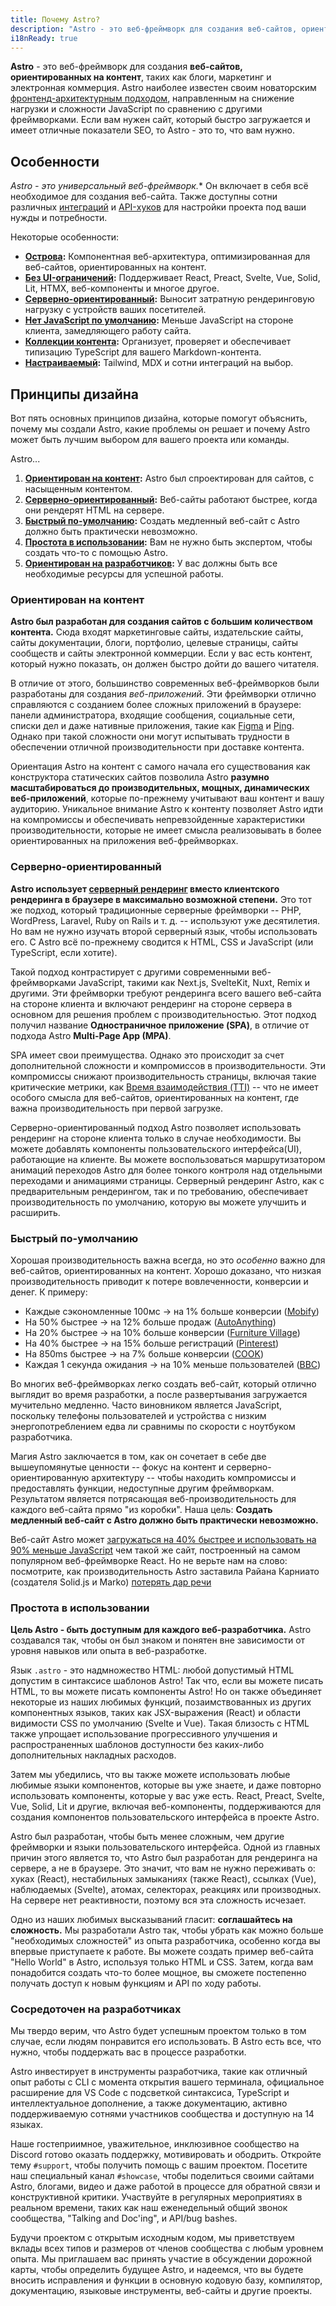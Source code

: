 ```yaml
---
title: Почему Astro?
description: "Astro - это веб-фреймворк для создания веб-сайтов, ориентированных на контент, таких как блоги, маркетинг и электронная коммерция. Узнайте, почему Astro может стать хорошим выбором для вашего следующего веб-сайта."
i18nReady: true
---
```


**Astro** - это веб-фреймворк для создания **веб-сайтов, ориентированных на контент**, таких как блоги, маркетинг и электронная коммерция. Astro наиболее известен своим новаторским [фронтенд-архитектурным подходом](/ru/concepts/islands/), направленным на снижение нагрузки и сложности JavaScript по сравнению с другими фреймворками. Если вам нужен сайт, который быстро загружается и имеет отличные показатели SEO, то Astro - это то, что вам нужно.

## Особенности

*Astro - это универсальный веб-фреймворк.** Он включает в себя всё необходимое для создания веб-сайта. Также доступны сотни различных [интеграций](https://astro.build/integrations/) и [API-хуков](/ru/reference/integrations-reference/) для настройки проекта под ваши нужды и потребности. 

Некоторые особенности:

- **[Острова](/ru/concepts/islands/):** Компонентная веб-архитектура, оптимизированная для веб-сайтов, ориентированных на контент.
- **[Без UI-ограничений](/ru/guides/framework-components/):** Поддерживает React, Preact, Svelte, Vue, Solid, Lit, HTMX, веб-компоненты и многое другое.
- **[Серверно-ориентированный](/ru/basics/rendering-modes/):** Выносит затратную рендеринговую нагрузку с устройств ваших посетителей.
- **[Нет JavaScript по умолчанию](/ru/basics/astro-components/):** Меньше JavaScript на стороне клиента, замедляющего работу сайта.
- **[Коллекции контента](/ru/guides/content-collections/):** Организует, проверяет и обеспечивает типизацию TypeScript для вашего Markdown-контента.
- **[Настраиваемый](/ru/guides/integrations-guide/):** Tailwind, MDX и сотни интеграций на выбор.

## Принципы дизайна

Вот пять основных принципов дизайна, которые помогут объяснить, почему мы создали Astro, какие проблемы он решает и почему Astro может быть лучшим выбором для вашего проекта или команды.

Astro...

1. **[Ориентирован на контент](#ориентирован-на-контент):** Astro был спроектирован для сайтов, с насыщенным контентом.
2. **[Серверно-ориентированный](#серверно-ориентированный):** Веб-сайты работают быстрее, когда они рендерят HTML на сервере.
3. **[Быстрый по-умолчанию](#быстрый-по-умолчанию):** Создать медленный веб-сайт с Astro должно быть практически невозможно.
4. **[Простота в использовании](#простота-в-использовании):** Вам не нужно быть экспертом, чтобы создать что-то с помощью Astro.
5. **[Ориентирован на разработчиков](#ориентирован-на-разработчиков):** У вас должны быть все необходимые ресурсы для успешной работы.

### Ориентирован на контент

**Astro был разработан для создания сайтов с большим количеством контента.** Сюда входят маркетинговые сайты, издательские сайты, сайты документации, блоги, портфолио, целевые страницы, сайты сообществ и сайты электронной коммерции. Если у вас есть контент, который нужно показать, он должен быстро дойти до вашего читателя.

В отличие от этого, большинство современных веб-фреймворков были разработаны для создания *веб-приложений*. Эти фреймворки отлично справляются с созданием более сложных приложений в браузере: панели администратора, входящие сообщения, социальные сети, списки дел и даже нативные приложения, такие как [Figma](https://figma.com/) и [Ping](https://ping.gg/). Однако при такой сложности они могут испытывать трудности в обеспечении отличной производительности при доставке контента.

Ориентация Astro на контент с самого начала его существования как конструктора статических сайтов позволила Astro **разумно масштабироваться до производительных, мощных, динамических веб-приложений**, которые по-прежнему учитывают ваш контент и вашу аудиторию. Уникальное внимание Astro к контенту позволяет Astro идти на компромиссы и обеспечивать непревзойденные характеристики производительности, которые не имеет смысла реализовывать в более ориентированных на приложения веб-фреймворках.

### Серверно-ориентированный

**Astro использует [серверный рендеринг](/ru/basics/rendering-modes/) вместо клиентского рендеринга в браузере в максимально возможной степени.** Это тот же подход, который традиционные серверные фреймворки -- PHP, WordPress, Laravel, Ruby on Rails и т. д. -- используют уже десятилетия. Но вам не нужно изучать второй серверный язык, чтобы использовать его. С Astro всё по-прежнему сводится к HTML, CSS и JavaScript (или TypeScript, если хотите).

Такой подход контрастирует с другими современными веб-фреймворками JavaScript, такими как Next.js, SvelteKit, Nuxt, Remix и другими. Эти фреймворки требуют рендеринга всего вашего веб-сайта на стороне клиента и включают рендеринг на стороне сервера в основном для решения проблем с производительностью. Этот подход получил название **Одностраничное приложение (SPA)**, в отличие от подхода Astro **Multi-Page App (MPA)**.

SPA имеет свои преимущества. Однако это происходит за счет дополнительной сложности и компромиссов в производительности. Эти компромиссы снижают производительность страницы, включая такие критические метрики, как [Время взаимодействия (TTI)](https://web.dev/interactive/) -- что не имеет особого смысла для веб-сайтов, ориентированных на контент, где важна производительность при первой загрузке.

Серверно-ориентированный подход Astro позволяет использовать рендеринг на стороне клиента только в случае необходимости. Вы можете добавлять компоненты пользовательского интерфейса(UI), работающие на клиенте. Вы можете воспользоваться маршрутизатором анимаций переходов Astro для более тонкого контроля над отдельными переходами и анимациями страницы. Серверный рендеринг Astro, как с предварительным рендерингом, так и по требованию, обеспечивает производительность по умолчанию, которую вы можете улучшить и расширить.

### Быстрый по-умолчанию

Хорошая производительность важна всегда, но это *особенно* важно для веб-сайтов, ориентированных на контент. Хорошо доказано, что низкая производительность приводит к потере вовлеченности, конверсии и денег. К примеру:

- Каждые сэкономленные 100мс → на 1% больше конверсии ([Mobify](https://web.dev/why-speed-matters/))
- На 50% быстрее → на 12% больше продаж ([AutoAnything](https://www.digitalcommerce360.com/2010/08/19/web-accelerator-revs-conversion-and-sales-autoanything/))
- На 20% быстрее → на 10% больше конверсии ([Furniture Village](https://www.thinkwithgoogle.com/intl/en-gb/marketing-strategies/app-and-mobile/furniture-village-and-greenlight-slash-page-load-times-boosting-user-experience/))
- На 40% быстрее → на 15% больше регистраций ([Pinterest](https://medium.com/pinterest-engineering/driving-user-growth-with-performance-improvements-cfc50dafadd7))
- На 850ms быстрее → на 7% больше конверсии ([COOK](https://web.dev/why-speed-matters/))
- Каждая 1 секунда ожидания → на 10% меньше пользователей ([BBC](https://www.creativebloq.com/features/how-the-bbc-builds-websites-that-scale))

Во многих веб-фреймворках легко создать веб-сайт, который отлично выглядит во время разработки, а после развертывания загружается мучительно медленно. Часто виновником является JavaScript, поскольку телефоны пользователей и устройства с низким энергопотреблением едва ли сравнимы по скорости с ноутбуком разработчика.

Магия Astro заключается в том, как он сочетает в себе две вышеупомянутые ценности -- фокус на контент и серверно-ориентированную архитектуру -- чтобы находить компромиссы и предоставлять функции, недоступные другим фреймворкам. Результатом является потрясающая веб-производительность для каждого веб-сайта прямо "из коробки". Наша цель: **Создать медленный веб-сайт с Astro должно быть практически невозможно.**

Веб-сайт Astro может [загружаться на 40% быстрее и использовать на 90% меньше JavaScript](https://twitter.com/t3dotgg/status/1437195415439360003) 
чем такой же сайт, построенный на самом популярном веб-фреймворке React. Но не верьте нам на слово: посмотрите, как производительность Astro заставила Райана Карниато (создателя Solid.js и Marko) [потерять дар речи](https://youtu.be/2ZEMb_H-LYE?t=8163)

### Простота в использовании

**Цель Astro - быть доступным для каждого веб-разработчика.** Astro создавался так, чтобы он был знаком и понятен вне зависимости от уровня навыков или опыта в веб-разработке.

Язык `.astro` - это надмножество HTML: любой допустимый HTML допустим в синтаксисе шаблонов Astro! Так что, если вы можете писать HTML, то вы можете писать компоненты Astro! Но он также объединяет некоторые из наших любимых функций, позаимствованных из других компонентных языков, таких как JSX-выражения (React) и области видимости CSS по умолчанию (Svelte и Vue). Такая близость с HTML также упрощает использование прогрессивного улучшения и распространенных шаблонов доступности без каких-либо дополнительных накладных расходов.

Затем мы убедились, что вы также можете использовать любые любимые языки компонентов, которые вы уже знаете, и даже повторно использовать компоненты, которые у вас уже есть. React, Preact, Svelte, Vue, Solid, Lit и другие, включая веб-компоненты, поддерживаются для создания компонентов пользовательского интерфейса в проекте Astro.

Astro был разработан, чтобы быть менее сложным, чем другие фреймворки и языки пользовательского интерфейса. Одной из главных причин этого является то, что Astro был разработан для рендеринга на сервере, а не в браузере. Это значит, что вам не нужно переживать о: хуках (React), нестабильных замыканиях (также React), ссылках (Vue), наблюдаемых (Svelte), атомах, селекторах, реакциях или производных. На сервере нет реактивности, поэтому вся эта сложность исчезает.

Одно из наших любимых высказываний гласит: **соглашайтесь на сложность.** Мы разработали Astro так, чтобы убрать как можно больше "необходимых сложностей" из опыта разработчика, особенно когда вы впервые приступаете к работе. Вы можете создать пример веб-сайта "Hello World" в Astro, используя только HTML и CSS. Затем, когда вам понадобится создать что-то более мощное, вы сможете постепенно получать доступ к новым функциям и API по ходу работы.

### Сосредоточен на разработчиках

Мы твердо верим, что Astro будет успешным проектом только в том случае, если людям понравится его использовать. В Astro есть все, что нужно, чтобы поддержать вас в процессе разработки.

Astro инвестирует в инструменты разработчика, такие как отличный опыт работы с CLI с момента открытия вашего терминала, официальное расширение для VS Code с подсветкой синтаксиса, TypeScript и интеллектуальное дополнение, а также документацию, активно поддерживаемую сотнями участников сообщества и доступную на 14 языках.

Наше гостеприимное, уважительное, инклюзивное сообщество на Discord готово оказать поддержку, мотивировать и ободрить. Откройте тему `#support`, чтобы получить помощь с вашим проектом. Посетите наш специальный канал `#showcase`, чтобы поделиться своими сайтами Astro, блогами, видео и даже работой в процессе для обратной связи и конструктивной критики. Участвуйте в регулярных мероприятиях в реальном времени, таких как наш еженедельный общий звонок сообщества, "Talking and Doc'ing", и API/bug bashes.

Будучи проектом с открытым исходным кодом, мы приветствуем вклады всех типов и размеров от членов сообщества с любым уровнем опыта. Мы приглашаем вас принять участие в обсуждении дорожной карты, чтобы определить будущее Astro, и надеемся, что вы будете вносить исправления и функции в основную кодовую базу, компилятор, документацию, языковые инструменты, веб-сайты и другие проекты.
